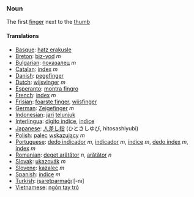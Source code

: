 ===Noun===

The first [[finger]] next to the [[thumb]]

====Translations====
*[[Basque]]: [[hatz erakusle]]
*[[Breton]]: [[biz-yod]] ''m''
*[[Bulgarian]]: [[показалец]] ''m''
*[[Catalan]]: [[índex]] ''m''
*[[Danish]]: [[pegefinger]]
*[[Dutch]]: [[wijsvinger]] ''m''
*[[Esperanto]]: [[montra fingro]]
*[[French]]: [[index]] ''m''
*[[Frisian]]: [[foarste finger]], [[wiisfinger]]
*[[German]]: [[Zeigefinger]] ''m''
*[[Indonesian]]: [[jari]] [[telunjuk]]
*[[Interlingua]]: [[digito indice]], [[indice]]
*[[Japanese]]: [[人差し指]] (ひとさしゆび, hitosashiyubi)
*[[Polish]]: [[palec]] [[wskazujący]] ''m''
*[[Portuguese]]: [[dedo indicador]] ''m'', [[indicador]] ''m'', [[índice]] ''m'', [[dedo índex]] ''m'', [[índex]] ''m''
*[[Romanian]]: [[deget arătător]] ''n'', [[arătător]] ''n''
*[[Slovak]]: [[ukazovák]] ''m''
*[[Slovene]]: [[kazalec]] ''m''
*[[Spanish]]: [[índice]] ''m''
*[[Turkish]]: [[işaretparmağı]] [-nı]
*[[Vietnamese]]: [[ngón tay trỏ]]